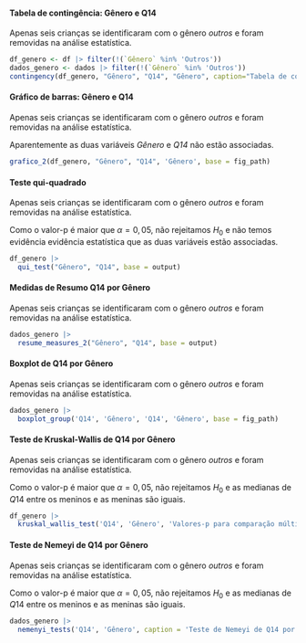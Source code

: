
#### Tabela de contingência: Gênero e Q14

Apenas seis crianças se identificaram com o gênero _outros_ e foram removidas na análise estatística.

```r
df_genero <- df |> filter(!(`Gênero` %in% 'Outros'))
dados_genero <- dados |> filter(!(`Gênero` %in% 'Outros'))
contingency(df_genero, "Gênero", "Q14", "Gênero", caption="Tabela de contingência: Gênero e Q14.", base = output)
```

#### Gráfico de barras: Gênero e Q14

Apenas seis crianças se identificaram com o gênero _outros_ e foram removidas na análise estatística.

Aparentemente as duas variáveis _Gênero_ e _Q14_ não estão associadas.

```r
grafico_2(df_genero, "Gênero", "Q14", 'Gênero', base = fig_path)
```

#### Teste qui-quadrado

Apenas seis crianças se identificaram com o gênero _outros_ e foram removidas na análise estatística.


Como o valor-p é maior que $\alpha=0,05$, não rejeitamos $H_0$ e não  temos evidência evidência estatística que as duas variáveis estão associadas. 

```r
df_genero |> 
  qui_test("Gênero", "Q14", base = output)
```

\cleardoublepage

#### Medidas de Resumo Q14 por Gênero

Apenas seis crianças se identificaram com o gênero _outros_ e foram removidas na análise estatística.

```r
dados_genero |> 
  resume_measures_2("Gênero", "Q14", base = output)
```

#### Boxplot de Q14 por Gênero 

Apenas seis crianças se identificaram com o gênero _outros_ e foram removidas na análise estatística.


```r
dados_genero |>
  boxplot_group('Q14', 'Gênero', 'Q14', 'Gênero', base = fig_path)
```

#### Teste de Kruskal-Wallis de Q14 por Gênero

Apenas seis crianças se identificaram com o gênero _outros_ e foram removidas na análise estatística.

Como o valor-p é maior que $\alpha=0,05$, não rejeitamos $H_0$ e as medianas de $Q14$ entre os meninos e as meninas são iguais.

```r
df_genero |> 
  kruskal_wallis_test('Q14', 'Gênero', 'Valores-p para comparação múltipla de medianas: Q14 e Gênero.', base = output)
```

#### Teste de Nemeyi de Q14 por Gênero

Apenas seis crianças se identificaram com o gênero _outros_ e foram removidas na análise estatística.

Como o valor-p é maior que $\alpha=0,05$, não rejeitamos $H_0$ e as medianas de $Q14$ entre os meninos e as meninas são iguais.

```r
dados_genero |> 
  nemenyi_tests('Q14', 'Gênero', caption = 'Teste de Nemeyi de Q14 por Gênero.', base = output)
``` 